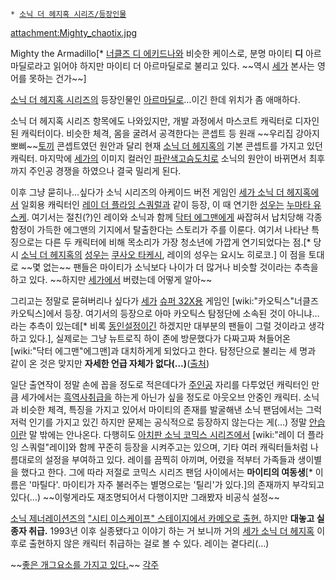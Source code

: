 * [[소닉 더 헤지혹 시리즈/등장인물]]

attachment:Mighty_chaotix.jpg

Mighty the Armadillo[* [[너클즈 디 에키드나]]와 비슷한 케이스로, 분명 마이티 '''디''' 아르마딜로라고 읽어야 하지만 마이티 더 아르마딜로로 불리고 있다. ~~역시 [[세가]] 본사는 영어를 못하는 건가~~]

[[소닉 더 헤지혹 시리즈]]의 등장인물인 [[아르마딜로]]…이긴 한데 위치가 좀 애매하다.

소닉 더 헤지혹 시리즈 항목에도 나와있지만, 개발 과정에서 마스코트 캐릭터로 디자인된 캐릭터이다. 비슷한 체격, 몸을 굴려서 공격한다는 콘셉트 등 원래 ~~우리집 강아지 뽀삐~~[[토끼]] 콘셉트였던 원안과 달리 현재 [[소닉 더 헤지혹]]의 기본 콘셉트를 가지고 있던 캐릭터. 마지막에 [[세가]]의 이미지 컬러인 [[파란색]]고슴도치로 소닉의 원안이 바뀌면서 최후까지 주인공 경쟁을 하였으나 결국 밀리게 된다.

이후 그냥 묻히나…싶다가 소닉 시리즈의 아케이드 버전 게임인 [[세가 소닉 더 헤지혹]]에서 일회용 캐릭터인 [[레이 더 플라잉 스쿼럴]]과 같이 등장, 이 때 연기한 [[성우]]는 [[누마타 유스케]]. 여기서는 절친(?)인 레이와 소닉과 함께 [[닥터 에그맨]]에게 싸잡혀서 납치당해 각종 함정이 가득한 에그맨의 기지에서 탈출한다는 스토리가 주를 이룬다. 여기서 나타난 특징으로는 다른 두 캐릭터에 비해 목소리가 가장 청소년에 가깝게 연기되었다는 점.[* 당시 [[소닉 더 헤지혹]]의 [[성우]]는 [[쿠사오 타케시]], 레이의 성우는 요시노 히로코.] 이 점을 토대로 ~~몇 없는~~ 팬들은 마이티가 소닉보다 나이가 더 많거나 비슷할 것이라는 추측을 하고 있다. ~~하지만 [[세가]]에서 버렸는데 어떻게 알아~~

그리고는 정말로 묻혀버리나 싶다가 [[세가]] [[슈퍼 32X]]용 게임인 [wiki:"카오틱스"너클즈 카오틱스]에서 등장. 여기서의 등장으로 아마 카오틱스 탐정단에 소속된 것이 아니냐…라는 추측이 있는데[* 비록 [[동인설정]]이긴 하겠지만 대부분의 팬들이 그럴 것이라고 생각하고 있다.], 실제로는 그냥 뉴트로직 하이 존에 방문했다가 다짜고짜 쳐들어온 [wiki:"닥터 에그맨"에그맨]과 대치하게게 되었다고 한다. 탐정단으로 불리는 세 명과 같이 온 것은 맞지만 '''자세한 언급 자체가 없다(…)'''([http://info.sonicretro.org/Mighty_the_Armadillo 출처])

일단 출연작이 정말 손에 꼽을 정도로 적은데다가 [[주인공]] 자리를 다투었던 캐릭터인 만큼 세가에서는 [[흑역사]]취급을 하는게 아닌가 싶을 정도로 아웃오브 안중인 캐릭터. 소닉과 비슷한 체격, 특징을 가지고 있어서 마이티의 존재를 발굴해낸 소닉 팬덤에서는 그럭저럭 인기를 가지고 있긴 하지만 문제는 공식적으로 등장하지 않는다는 게(…) 정말 [[안습]]이란 말 밖에는 안나온다. 다행히도 [[아치판 소닉 코믹스 시리즈]]에서 [wiki:"레이 더 플라잉 스쿼럴"레이]와 함께 꾸준히 등장을 시켜주고는 있으며, 기타 여러 캐릭터들처럼 나름대로의 설정을 부여하고 있다. 레이를 끔찍히 아끼며, 어렸을 적부터 가족들과 생이별을 했다고 한다. 그에 따라 저절로 코믹스 시리즈 팬덤 사이에서는 '''마이티의 여동생'''[* 이름은 '마틸다'. 마이티가 자주 불러주는 별명으로는 '틸리'가 있다.]의 존재까지 부각되고 있다(…) ~~이렇게라도 재조명되어서 다행이지만 그래봤자 비공식 설정~~

[[소닉 제너레이션즈]]의 [http://sonic.wikia.com/wiki/File:MightyRayHiRes.png "시티 이스케이프" 스테이지에서 카메오로 출현.] 하지만 '''대놓고 실종자 취급.''' 1993년 이후 실종됐다고 이야기 하는 거 보니까 거의 [[세가 소닉 더 헤지혹]] 이후로 출현하지 않은 캐릭터 취급하는 걸로 볼 수 있다. 레이는 곁다리(…)

~~[http://whanlee4.blog.me/30167756434 좋은 개그요소를 가지고 있다.]~~
[[각주]]
